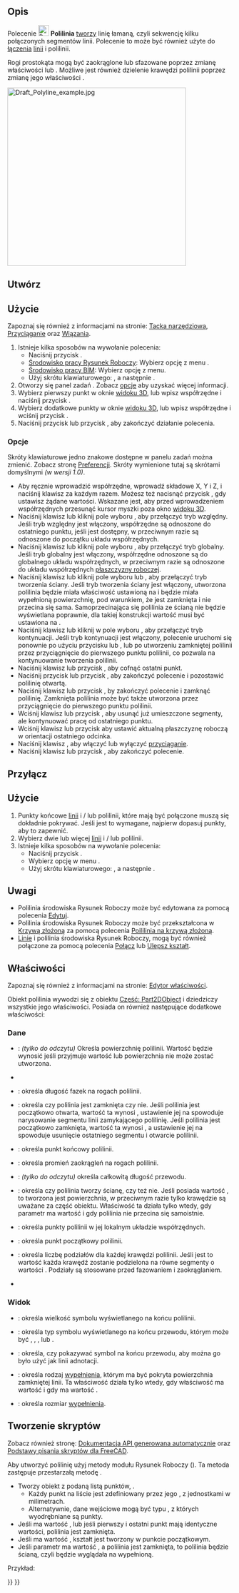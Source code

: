 <languages/>

{{Docnav/pl
|[[Draft_Line/pl|Linia]]
|[[Draft_Fillet/pl|Zaokrąglenie]]
|[[Draft_Workbench/pl|środowisko pracy Rysunek Roboczy]]
|IconL=Draft_Line.svg 
|IconR=Draft_Fillet.svg
|IconC=Workbench_Draft.svg
}}

{{GuiCommand/pl
|Name=Draft Wire
|Name/pl=Rysunek Roboczy: Polilinia
|MenuLocation=Kreślenie → Polilinia<br>Kreślenie 2D → Polilinia
|Workbenches=[[Draft_Workbench/pl|Rysunek Roboczy]], [[BIM_Workbench/pl|BIM]]
|Shortcut={{KEY|P}} {{KEY|L}}
}}

<span id="Description"></span>
==Opis== 

Polecenie [[Image:Draft_Wire.svg|24px]] '''Polilinia''' [[#Utwórz|tworzy]] linię łamaną, czyli sekwencję kilku połączonych segmentów linii. Polecenie to może być również użyte do [[#Przyłącz|łączenia]] [[Draft_Line/pl|linii]] i polilinii.

Rogi prostokąta mogą być zaokrąglone lub sfazowane poprzez zmianę właściwości {{PropertyData/pl|Promień zaokrąglenia}} lub {{PropertyData/pl|Rozmiar fazki}}. Możliwe jest również dzielenie krawędzi polilinii poprzez zmianę jego właściwości {{PropertyData/pl|Podziały}}.

[[Image:Draft_Polyline_example.jpg|400px]]
{{Caption|Linia zdefiniowana przez wiele punktów}}

<span id="Create"></span>
==Utwórz==

<span id="Usage"></span>
==Użycie==

Zapoznaj się również z informacjami na stronie: [[Draft_Tray/pl|Tacka narzędziowa]], [[Draft_Snap/pl|Przyciąganie]] oraz [[Draft_Constrain/pl|Wiązania]].

# Istnieje kilka sposobów na wywołanie polecenia:
#* Naciśnij przycisk {{Button|[[Image:Draft_Wire.svg|16px]] '''Polilinia'''}}.
#* [[Draft_Workbench/pl|Środowisko pracy Rysunek Roboczy]]: Wybierz opcję z menu {{MenuCommand|Kreślenie → [[Image:Draft_Wire.svg|16px]] Polilinia}}.
#* [[BIM_Workbench/pl|Środowisko pracy BIM]]: Wybierz opcję {{MenuCommand|Kreślenie 2D → [[Image:Draft_Wire.svg|16px]] Polilinia}} z menu.
#* Użyj skrótu klawiaturowego: {{KEY|P}}, a następnie {{KEY|L}}.
# Otworzy się panel zadań {{MenuCommand|Polilinia}}. Zobacz [[#Opcje|opcje]] aby uzyskać więcej informacji.
# Wybierz pierwszy punkt w oknie [[3D_view/pl|widoku 3D]], lub wpisz współrzędne i naciśnij przycisk {{Button|[[Image:Draft_AddPoint.svg|16px]]. Wprowadź punkt}}.
# Wybierz dodatkowe punkty w oknie [[3D_view/pl|widoku 3D]], lub wpisz współrzędne i wciśnij przycisk {{Button|[[Image:Draft_AddPoint.svg|16px]]. Wprowadź punkt}}.
# Naciśnij przycisk {{KEY|Esc}} lub przycisk {{Button|Zamknij}}, aby zakończyć działanie polecenia.

<span id="Options"></span>
===Opcje===

Skróty klawiaturowe jedno znakowe dostępne w panelu zadań można zmienić. Zobacz stronę [[Draft_Preferences/pl|Preferencji]]. Skróty wymienione tutaj są skrótami domyślnymi ''(w wersji 1.0)''.

* Aby ręcznie wprowadzić współrzędne, wprowadź składowe X, Y i Z, i naciśnij klawisz {{KEY|Enter}} za każdym razem. Możesz też nacisnąć przycisk {{Button|[[Image:Draft_AddPoint.svg|16px]] Wprowadź punkt}}, gdy ustawisz żądane wartości. Wskazane jest, aby przed wprowadzeniem współrzędnych przesunąć kursor myszki poza okno [[3D_view/pl|widoku 3D]].
* Naciśnij klawisz {{KEY|R}} lub kliknij pole wyboru {{MenuCommand|Względnie}}, aby przełączyć tryb względny. Jeśli tryb względny jest włączony, współrzędne są odnoszone do ostatniego punktu, jeśli jest dostępny, w przeciwnym razie są odnoszone do początku układu współrzędnych.
* Naciśnij klawisz {{KEY|G}} lub kliknij pole wyboru {{MenuCommand|Globalnie}}, aby przełączyć tryb globalny. Jeśli tryb globalny jest włączony, współrzędne odnoszone są do globalnego układu współrzędnych, w przeciwnym razie są odnoszone do układu współrzędnych [[Draft_SelectPlane/pl|płaszczyzny roboczej]].
* Naciśnij klawisz {{KEY|F}} lub kliknij pole wyboru {{MenuCommand|Wypełniony}} {{VersionNoteMinus|1.0}} lub {{MenuCommand|Make face}}{{VersionNote|1.1}}, aby przełączyć tryb tworzenia ściany. Jeśli tryb tworzenia ściany jest włączony, utworzona polilinia będzie miała właściwość {{PropertyData/pl|Make Face}} ustawioną na {{True/pl}} i będzie miała wypełnioną powierzchnię, pod warunkiem, że jest zamknięta i nie przecina się sama. Samoprzecinająca się polilinia ze ścianą nie będzie wyświetlana poprawnie, dla takiej konstrukcji wartość {{PropertyData/pl|Make Face}} musi być ustawiona na {{False/pl}}.
* Naciśnij klawisz {{KEY|N}} lub kliknij w pole wyboru {{MenuCommand|Kontynuuj}}, aby przełączyć tryb kontynuacji. Jeśli tryb kontynuacji jest włączony, polecenie uruchomi się ponownie po użyciu przycisku {{Button|[[Image:Draft_FinishLine.svg|16px]] Zakończ}} lub {{Button|[[Image:Draft_CloseLine.svg|16px]] Zamknij}}, lub po utworzeniu zamkniętej polilinii przez przyciągnięcie do pierwszego punktu polilinii, co pozwala na kontynuowanie tworzenia polilinii.
* Naciśnij klawisz {{KEY|/}} lub przycisk {{Button|[[Image:Draft_UndoLine.svg|16px]] Cofnij}}, aby cofnąć ostatni punkt.
* Naciśnij przycisk {{KEY|A}} lub przycisk {{Button|[[Image:Draft_FinishLine.svg|16px]] Zakończ}}, aby zakończyć polecenie i pozostawić polilinię otwartą.
* Naciśnij klawisz {{KEY|O}} lub przycisk {{Button|[[Image:Draft_CloseLine.svg|16px]] Zamknij}}, by zakończyć polecenie i zamknąć polilinię. Zamknięta polilinia może być także utworzona przez przyciągnięcie do pierwszego punktu polilinii.
* Wciśnij klawisz {{KEY|W}} lub przycisk {{Button|[[Image:Draft Wipe.svg|16px]] Wyczyść}}, aby usunąć już umieszczone segmenty, ale kontynuować pracę od ostatniego punktu.
* Wciśnij klawisz {{KEY|U}} lub przycisk {{Button|[[Image:Draft SelectPlane.svg|16px]] [[Draft_SelectPlane/pl|Ustaw płaszczyznę roboczą]]}} aby ustawić aktualną płaszczyznę roboczą w orientacji ostatniego odcinka.
* Naciśnij klawisz {{KEY|S}}, aby włączyć lub wyłączyć [[Draft_Snap/pl|przyciąganie]].
* Naciśnij klawisz {{KEY|Esc}} lub przycisk {{Button|Zamknij}}, aby zakończyć polecenie.

<span id="Join"></span>
==Przyłącz==

<span id="Usage"></span>
==Użycie==

# Punkty końcowe [[Draft_Line/pl|linii]] i / lub polilinii, które mają być połączone muszą się dokładnie pokrywać. Jeśli jest to wymagane, najpierw dopasuj punkty, aby to zapewnić.
# Wybierz dwie lub więcej [[Draft_Line/pl|linii]] i / lub polilinii.
# Istnieje kilka sposobów na wywołanie polecenia:
#* Naciśnij przycisk {{Button|[[Image:Draft_Wire.svg|16px]] '''Polilinia'''}}.
#* Wybierz opcję w menu {{MenuCommand|Kreślenie → [[Image:Draft_Wire.svg|16px]] Polilinia}}.
#* Użyj skrótu klawiaturowego: {{KEY|P}}, a następnie {{KEY|L}}.

<span id="Notes"></span>
==Uwagi==

* Polilinia środowiska Rysunek Roboczy może być edytowana za pomocą polecenia [[Draft_Edit/pl|Edytuj]].
* Polilinia środowiska Rysunek Roboczy może być przekształcona w [[Draft_BSpline/pl|Krzywą złożoną]] za pomocą polecenia [[Draft_WireToBSpline/pl|Poililinia na krzywą złożoną]].
* [[Draft_Line/pl|Linie]] i polilinia środowiska Rysunek Roboczy, mogą być również połączone za pomocą polecenia [[Draft_Join/pl|Połącz]] lub [[Draft_Upgrade/pl|Ulepsz kształt]].

<span id="Properties"></span>
==Właściwości==

Zapoznaj się również z informacjami na stronie: [[Property_editor/pl|Edytor właściwości]].

Obiekt polilinia wywodzi się z obiektu [[Part_Part2DObject/pl|Część: Part2DObject]] i dziedziczy wszystkie jego właściwości. Posiada on również następujące dodatkowe właściwości:

<span id="Data"></span>
===Dane===

{{TitleProperty|Rysunek Roboczy}}

* {{PropertyData/pl|Obszar|Area}}: ''(tylko do odczytu)'' Określa powierzchnię polilinii. Wartość będzie wynosić {{value|0.0}} jeśli {{PropertyData/pl|Utwórz powierzchnię}} przyjmuje wartość {{False/pl}} lub powierzchnia nie może zostać utworzona.
* {{PropertyData/pl|Podstawowa|Link}}
* {{PropertyData/pl|Wielkość fazki|Length}}: określa długość fazek na rogach polilinii.
* {{PropertyData/pl|Zamknięta|Bool}}: określa czy polilinia jest zamknięta czy nie. Jeśli polilinia jest początkowo otwarta, wartość ta wynosi {{FALSE/pl}}, ustawienie jej na {{TRUE/pl}} spowoduje narysowanie segmentu linii zamykającego polilinię. Jeśli polilinia jest początkowo zamknięta, wartość ta wynosi {{TRUE}}, a ustawienie jej na {{FALSE/pl}} spowoduje usunięcie ostatniego segmentu i otwarcie polilinii.
* {{PropertyData/pl|Koniec|VectorDistance}}: określa punkt końcowy polilinii.
* {{PropertyData/pl|Promień zaokrąglenia|Length}}: określa promień zaokrągleń na rogach polilinii.
* {{PropertyData/pl|Długość|Length}}: ''(tylko do odczytu)'' określa całkowitą długość przewodu.
* {{PropertyData/pl|Utwórz powierzchnię|Bool}}: określa czy polilinia tworzy ścianę, czy też nie. Jeśli posiada wartość {{TRUE/pl}}, to tworzona jest powierzchnia, w przeciwnym razie tylko krawędzie są uważane za część obiektu. Właściwość ta działa tylko wtedy, gdy parametr {{PropertyData/pl|Zamknięty}} ma wartość {{TRUE/pl}} i gdy polilinia nie przecina się samoistnie.
* {{PropertyData/pl|Punkty|VectorList}}: określa punkty polilinii w jej lokalnym układzie współrzędnych.
* {{PropertyData/pl|Start|VectorDistance}}: określa punkt początkowy polilinii.
* {{PropertyData/pl|Pododdziały|Integer}}: określa liczbę podziałów dla każdej krawędzi polilinii. Jeśli jest to wartość {{value|1}} każda krawędź zostanie podzielona na równe segmenty o wartości {{value|2}}. Podziały są stosowane przed fazowaniem i zaokrąglaniem.
* {{PropertyData/pl|Narzędzia|Link}}

<span id="View"></span>
===Widok===

{{TitleProperty|Rysunek Roboczy}}

* {{PropertyView|Rozmiar strzałki|Length}}: określa wielkość symbolu wyświetlanego na końcu polilinii.
* {{PropertyView|Typ strzałki|Enumeration}}: określa typ symbolu wyświetlanego na końcu przewodu, którym może być {{value|Dot}}, {{value|Circle}}, {{value|Arrow}}, {{value|Tick}} lub {{value|Tick-2}}.
* {{PropertyView|Zakończenie strzałki.|Bool}}: określa, czy pokazywać symbol na końcu przewodu, aby można go było użyć jak linii adnotacji.
* {{PropertyView|Wzór|Enumeration}}: określa rodzaj [[Draft_Pattern/pl|wypełnienia]], którym ma być pokryta powierzchnia zamkniętej linii. Ta właściwość działa tylko wtedy, gdy właściwość {{PropertyData/pl|Utwórz powierzchnię}} ma wartość {{TRUE/pl}} i gdy {{PropertyView/pl|Display Mode}} ma wartość {{value|Flat Lines}}.
* {{PropertyView|Rozmiar wzoru|Float}}: określa rozmiar [[Draft_Pattern/pl|wypełnienia]].

<span id="Scripting"></span>
==Tworzenie skryptów==

Zobacz również stronę: [https://freecad.github.io/SourceDoc/ Dokumentacja API generowana automatycznie] oraz [[FreeCAD_Scripting_Basics/pl|Podstawy pisania skryptów dla FreeCAD]].

Aby utworzyć polilinię użyj metody {{incode|make_wire}} modułu Rysunek Roboczy ({{Version/pl|0.19}}). Ta metoda zastępuje przestarzałą metodę {{incode|makeWire}}.

{{Code|code=
wire = make_wire(pointslist, closed=False, placement=None, face=None, support=None)
wire = make_wire(Part.Wire, closed=False, placement=None, face=None, support=None)
}}

* Tworzy obiekt {{incode|Wire}} z podaną listą punktów, {{incode|pointslist}}.
** Każdy punkt na liście jest zdefiniowany przez jego {{incode|FreeCAD.Vector}}, z jednostkami w milimetrach.
** Alternatywnie, dane wejściowe mogą być typu {{incode|Part.Wire}}, z których wyodrębniane są punkty.
* Jeśli {{incode|closed}} ma wartość {{incode|True}}, lub jeśli pierwszy i ostatni punkt mają identyczne wartości, polilinia jest zamknięta.
* Jeśli {{incode|placement}} ma wartość {{incode|None}}, kształt jest tworzony w punkcie początkowym.
* Jeśli parametr {{incode|face}} ma wartość {{incode|True}}, a polilinia jest zamknięta, to polilinia będzie ścianą, czyli będzie wyglądała na wypełnioną.

Przykład: 

{{Code|code=
import FreeCAD as App
import Draft

doc = App.newDocument()

p1 = App.Vector(0, 0, 0)
p2 = App.Vector(1000, 1000, 0)
p3 = App.Vector(2000, 0, 0)

wire1 = Draft.make_wire([p1, p2, p3], closed=True)
wire2 = Draft.make_wire([p1, 2*p3, 1.3*p2], closed=True)
wire3 = Draft.make_wire([1.3*p3, p1, -1.7*p2], closed=True)

doc.recompute()
}}


{{Docnav/pl
|[[Draft_Line/pl|Linia]]
|[[Draft_Fillet/pl|Zaokrąglenie]]
|[[Draft_Workbench/pl|środowisko pracy Rysunek Roboczy]]
|IconL=Draft_Line.svg 
|IconR=Draft_Fillet.svg
|IconC=Workbench_Draft.svg
}}

{{Draft Tools navi{{#translation:}}}}
{{Userdocnavi{{#translation:}}}}